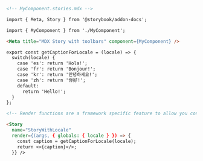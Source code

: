 ```md
<!-- MyComponent.stories.mdx -->

import { Meta, Story } from '@storybook/addon-docs';

import { MyComponent } from './MyComponent';

<Meta title="MDX Story with toolbars" component={MyComponent} />

export const getCaptionForLocale = (locale) => {
  switch(locale) {
    case 'es': return 'Hola!';
    case 'fr': return 'Bonjour!';
    case 'kr': return '안녕하세요!';
    case 'zh': return '你好!';
    default:
      return 'Hello!';
  }
};

<!-- Render functions are a framework specific feature to allow you control on how the component renders -->

<Story 
  name="StoryWithLocale"
  render={(args, { globals: { locale } }) => {
    const caption = getCaptionForLocale(locale);
    return <>{caption}</>;
  }} />
```